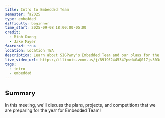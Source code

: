 ```yaml
---
title: Intro to Embedded Team
semester: fa2025
type: embedded
difficulty: beginner
time_start: 2025-09-08 18:00:00-05:00
credit:
  - Minh Duong
  - Jake Mayer
featured: true
location: Location TBA
description: Learn about SIGPwny's Embedded Team and our plans for the fall semester!
live_video_url: https://illinois.zoom.us/j/89198244534?pwd=GaQ017js303cbNLJKwEcuGjW0IfqGg.1
tags:
  - intro
  - embedded
---
```

## Summary

In this meeting, we'll discuss the plans, projects, and competitions that we are preparing for the year for Embedded Team!
